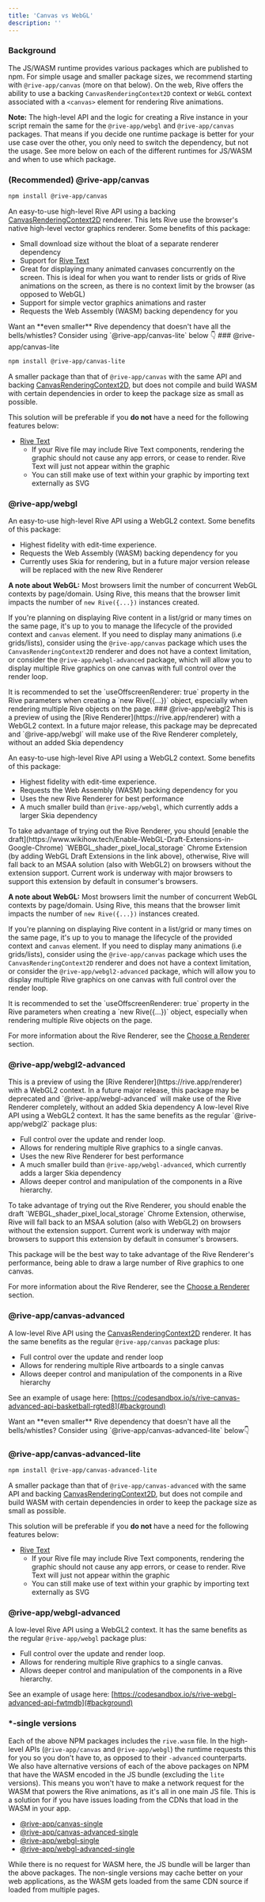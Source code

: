 ```yaml
---
title: 'Canvas vs WebGL'
description: ''
---
```


### Background

The JS/WASM runtime provides various packages which are published to npm. For simple usage and smaller package sizes, we recommend starting with `@rive-app/canvas` (more on that below). On the web, Rive offers the ability to use a backing `CanvasRenderingContext2D` context or `WebGL` context associated with a `<canvas>` element for rendering Rive animations.

**Note:** The high-level API and the logic for creating a Rive instance in your script remain the same for the `@rive-app/webgl` and `@rive-app/canvas` packages. That means if you decide one runtime package is better for your use case over the other, you only need to switch the dependency, but not the usage. See more below on each of the different runtimes for JS/WASM and when to use which package.

### (Recommended) @rive-app/canvas

```bash
npm install @rive-app/canvas
```

An easy-to-use high-level Rive API using a backing [CanvasRenderingContext2D](https://developer.mozilla.org/en-US/docs/Web/API/Canvas_API) renderer. This lets Rive use the browser's native high-level vector graphics renderer. Some benefits of this package:

- Small download size without the bloat of a separate renderer dependency
- Support for [Rive Text](/editor/text/)
- Great for displaying many animated canvases concurrently on the screen. This is ideal for when you want to render lists or grids of Rive animations on the screen, as there is no context limit by the browser (as opposed to WebGL)
- Support for simple vector graphics animations and raster
- Requests the Web Assembly (WASM) backing dependency for you

<Note> 
Want an **even smaller** Rive dependency that doesn't have all the bells/whistles? Consider using `@rive-app/canvas-lite` below 👇
</Note>
### @rive-app/canvas-lite 

```bash
npm install @rive-app/canvas-lite
```

A smaller package than that of `@rive-app/canvas` with the same API and backing [CanvasRenderingContext2D](https://developer.mozilla.org/en-US/docs/Web/API/Canvas_API), but does not compile and build WASM with certain dependencies in order to keep the package size as small as possible.

This solution will be preferable if you **do not** have a need for the following features below:

- [Rive Text](/editor/text/)
  - If your Rive file may include Rive Text components, rendering the graphic should not cause any app errors, or cease to render. Rive Text will just not appear within the graphic
  - You can still make use of text within your graphic by importing text externally as SVG

### @rive-app/webgl


An easy-to-use high-level Rive API using a WebGL2 context. Some benefits of this package:

- Highest fidelity with edit-time experience.
- Requests the Web Assembly (WASM) backing dependency for you
- Currently uses Skia for rendering, but in a future major version release will be replaced with the new Rive Renderer

**A note about WebGL:** Most browsers limit the number of concurrent WebGL contexts by page/domain. Using Rive, this means that the browser limit impacts the number of `new Rive({...})` instances created.

If you're planning on displaying Rive content in a list/grid or many times on the same page, it's up to you to manage the lifecycle of the provided context and `canvas` element. If you need to display many animations (i.e grids/lists), consider using the `@rive-app/canvas` package which uses the `CanvasRenderingContext2D` renderer and does not have a context limitation, or consider the `@rive-app/webgl-advanced` package, which will allow you to display multiple Rive graphics on one canvas with full control over the render loop.

<Note>
 It is recommended to set the `useOffscreenRenderer: true` property in the Rive parameters when creating a `new Rive({...})` object, especially when rendering multiple Rive objects on the page.
</Note>
### @rive-app/webgl2

<Note>
 This is a preview of using the [Rive Renderer](https://rive.app/renderer) with a WebGL2 context. In a future major release, this package may be deprecated and `@rive-app/webgl` will make use of the Rive Renderer completely, without an added Skia dependency
</Note>

An easy-to-use high-level Rive API using a WebGL2 context. Some benefits of this package:

- Highest fidelity with edit-time experience.
- Requests the Web Assembly (WASM) backing dependency for you
- Uses the new Rive Renderer for best performance
- A much smaller build than `@rive-app/webgl`, which currently adds a larger Skia dependency

<Note>
 To take advantage of trying out the Rive Renderer, you should [enable the draft](https://www.wikihow.tech/Enable-WebGL-Draft-Extensions-in-Google-Chrome) `WEBGL_shader_pixel_local_storage` Chrome Extension (by adding WebGL Draft Extensions in the link above), otherwise, Rive will fall back to an MSAA solution (also with WebGL2) on browsers without the extension support. Current work is underway with major browsers to support this extension by default in consumer's browsers.
</Note>

**A note about WebGL:** Most browsers limit the number of concurrent WebGL contexts by page/domain. Using Rive, this means that the browser limit impacts the number of `new Rive({...})` instances created.

If you're planning on displaying Rive content in a list/grid or many times on the same page, it's up to you to manage the lifecycle of the provided context and `canvas` element. If you need to display many animations (i.e grids/lists), consider using the `@rive-app/canvas` package which uses the `CanvasRenderingContext2D` renderer and does not have a context limitation, or consider the `@rive-app/webgl2-advanced` package, which will allow you to display multiple Rive graphics on one canvas with full control over the render loop.

<Note>
 It is recommended to set the `useOffscreenRenderer: true` property in the Rive parameters when creating a `new Rive({...})` object, especially when rendering multiple Rive objects on the page.
</Note>

For more information about the Rive Renderer, see the [Choose a Renderer](../choose-a-renderer/) section.

### @rive-app/webgl2-advanced
<Note>
 This is a preview of using the [Rive Renderer](https://rive.app/renderer) with a WebGL2 context. In a future major release, this package may be deprecated and `@rive-app/webgl-advanced` will make use of the Rive Renderer completely, without an added Skia dependency
</Note>
A low-level Rive API using a WebGL2 context. It has the same benefits as the regular `@rive-app/webgl2` package plus:

- Full control over the update and render loop.
- Allows for rendering multiple Rive graphics to a single canvas.
- Uses the new Rive Renderer for best performance
- A much smaller build than `@rive-app/webgl-advanced`, which currently adds a larger Skia dependency
- Allows deeper control and manipulation of the components in a Rive hierarchy.

<Note>
 To take advantage of trying out the Rive Renderer, you should enable the draft `WEBGL_shader_pixel_local_storage` Chrome Extension, otherwise, Rive will fall back to an MSAA solution (also with WebGL2) on browsers without the extension support. Current work is underway with major browsers to support this extension by default in consumer's browsers.
</Note>

This package will be the best way to take advantage of the Rive Renderer's performance, being able to draw a large number of Rive graphics to one canvas.

For more information about the Rive Renderer, see the [Choose a Renderer](../choose-a-renderer/) section.

### @rive-app/canvas-advanced 

A low-level Rive API using the [CanvasRenderingContext2D](https://developer.mozilla.org/en-US/docs/Web/API/Canvas_API) renderer. It has the same benefits as the regular `@rive-app/canvas` package plus:

- Full control over the update and render loop
- Allows for rendering multiple Rive artboards to a single canvas
- Allows deeper control and manipulation of the components in a Rive hierarchy

See an example of usage here: [https://codesandbox.io/s/rive-canvas-advanced-api-basketball-rgted8](#background)

<Note>
 Want an **even smaller** Rive dependency that doesn't have all the bells/whistles? Consider using `@rive-app/canvas-advanced-lite` below👇
</Note>

### @rive-app/canvas-advanced-lite

```bash
npm install @rive-app/canvas-advanced-lite
```

A smaller package than that of `@rive-app/canvas-advanced` with the same API and backing [CanvasRenderingContext2D](https://developer.mozilla.org/en-US/docs/Web/API/Canvas_API), but does not compile and build WASM with certain dependencies in order to keep the package size as small as possible.

This solution will be preferable if you **do not** have a need for the following features below:

- [Rive Text](/editor/text/)
  - If your Rive file may include Rive Text components, rendering the graphic should not cause any app errors, or cease to render. Rive Text will just not appear within the graphic
  - You can still make use of text within your graphic by importing text externally as SVG

### @rive-app/webgl-advanced

A low-level Rive API using a WebGL2 context. It has the same benefits as the regular `@rive-app/webgl` package plus:

- Full control over the update and render loop.
- Allows for rendering multiple Rive graphics to a single canvas.
- Allows deeper control and manipulation of the components in a Rive hierarchy.

See an example of usage here: [https://codesandbox.io/s/rive-webgl-advanced-api-fwtmdb](#background)

### *-single versions

Each of the above NPM packages includes the `rive.wasm` file. In the high-level APIs (`@rive-app/canvas` and `@rive-app/webgl`) the runtime requests this for you so you don't have to, as opposed to their `-advanced` counterparts. We also have alternative versions of each of the above packages on NPM that have the WASM encoded in the JS bundle (excluding the `lite` versions). This means you won't have to make a network request for the WASM that powers the Rive animations, as it's all in one main JS file. This is a solution for if you have issues loading from the CDNs that load in the WASM in your app.

- [@rive-app/canvas-single](https://www.npmjs.com/package/@rive-app/canvas-single)
- [@rive-app/canvas-advanced-single](https://www.npmjs.com/package/@rive-app/canvas-advanced-single)
- [@rive-app/webgl-single](https://www.npmjs.com/package/@rive-app/webgl-single)
- [@rive-app/webgl-advanced-single](https://www.npmjs.com/package/@rive-app/webgl-advanced-single)

While there is no request for WASM here, the JS bundle will be larger than the above packages. The non-single versions may cache better on your web applications, as the WASM gets loaded from the same CDN source if loaded from multiple pages.